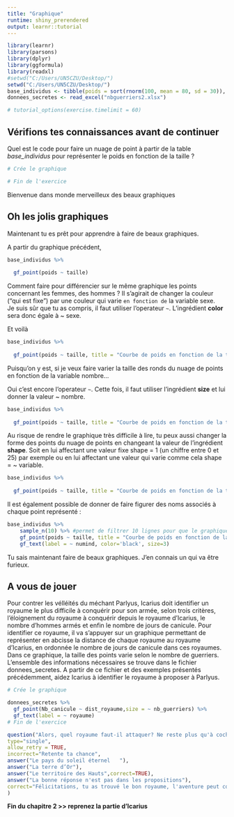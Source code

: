 ---
title: "Graphique"
runtime: shiny_prerendered
output: learnr::tutorial
---


```{r setup, include=FALSE}
library(learnr)
library(parsons)
library(dplyr)
library(ggformula)
library(readxl)
#setwd("C:/Users/UN5CZU/Desktop/")
setwd("C:/Users/UN5CZU/Desktop/")
base_individus <- tibble(poids = sort(rnorm(100, mean = 80, sd = 30)), taille = sort(rnorm(100, mean = 170, sd = 20)), nombre = rnorm(100, 100, 50), sexe = sample(c("H","F"),size = 100,replace = T), age = rep(c("20","40","60","80"), 25),numind=1:100)
donnees_secretes <- read_excel("nbguerriers2.xlsx")

# tutorial_options(exercise.timelimit = 60)
```

## Vérifions tes connaissances avant de continuer

Quel est le code pour faire un nuage de point à partir de la table *base_individus* pour représenter le poids en fonction de la taille ?

```{r module2-etape2,exercise=TRUE}
# Crée le graphique

# Fin de l'exercice
``` 

Bienvenue dans monde merveilleux des beaux graphiques


##  Oh les jolis graphiques


Maintenant tu es prêt pour apprendre à faire de beaux graphiques.


A partir du graphique précédent, 

```{r t1, eval = FALSE}

base_individus %>%
  
  gf_point(poids ~ taille)

```

Comment faire pour différencier sur le même graphique les points concernant les femmes, des hommes ?
Il s'agirait de changer la couleur ("qui est fixe") par une couleur qui varie `en fonction de` la variable sexe.  
Je suis sûr que tu as compris, il faut utiliser l'operateur `~`.
L'ingrédient **color** sera donc égale à ~ sexe.

Et voilà

```{r t2, collapse = TRUE}

base_individus %>%
  
  gf_point(poids ~ taille, title = "Courbe de poids en fonction de la taille", color = ~sexe )

```


Puisqu'on y est, si je veux faire varier la taille des ronds du nuage de points en fonction de la variable nombre...   

Oui c'est encore l'operateur `~`. Cette fois, il faut utiliser l'ingrédient **size** et lui donner la valeur ~ nombre. 

```{r t3, collapse = TRUE}

base_individus %>%
  
  gf_point(poids ~ taille, title = "Courbe de poids en fonction de la taille", color = ~ sexe, size = ~ nombre)

```

Au risque de rendre le graphique très difficile à lire, tu peux aussi changer la forme des points du nuage de points en changeant la valeur de l'ingrédient **shape**. Soit en lui affectant une valeur fixe shape = 1 (un chiffre entre 0 et 25) par exemple ou en lui affectant une valeur qui varie comme cela shape = ~ variable.

```{r t4, collapse = TRUE}

base_individus %>%
  
  gf_point(poids ~ taille, title = "Courbe de poids en fonction de la taille", color = ~ sexe, size = ~ nombre, shape = ~ age)

```



Il est également possible de donner de faire figurer des noms associés à chaque point représenté :

```{r t4b, collapse = TRUE}

base_individus %>%
    sample_n(10) %>% #permet de filtrer 10 lignes pour que le graphique soit lisible
    gf_point(poids ~ taille, title = "Courbe de poids en fonction de la taille", color = ~ sexe, size = ~ nombre) %>%
    gf_text(label = ~ numind, color='black', size=3)

```


Tu sais maintenant faire de beaux graphiques. J'en connais un qui va être furieux.


## A vous de jouer

Pour contrer les vélléités du méchant Parlyus, Icarius doit identifier un royaume le plus difficile à conquérir pour son armée, selon trois critères, l'éloignement du royaume à conquérir depuis le royaume d'Icarius, le nombre d'hommes armés et enfin le nombre de jours de canicule. Pour identifier ce royaume, il va s'appuyer sur un graphique permettant de représenter en abcisse la distance de chaque royaume au royaume d'Icarius, en ordonnée le nombre de jours de canicule dans ces royaumes. Dans ce graphique, la taille des points varie selon le nombre de guerriers. L'ensemble des informations nécessaires se trouve dans le fichier donnees_secretes.
A partir de ce fichier et des exemples présentés précédemment, aidez Icarius à identifier le royaume à proposer à Parlyus.

```{r module2-etape1,exercise=TRUE}
# Crée le graphique

donnees_secretes %>% 
  gf_point(Nb_canicule ~ dist_royaume,size = ~ nb_guerriers) %>% 
  gf_text(label = ~ royaume)
# Fin de l'exercice
``` 

```{r question1,echo=FALSE}
question("Alors, quel royaume faut-il attaquer? Ne reste plus qu'à cocher la bonne réponse...pour poursuivre l'aventure!",
type="single",
allow_retry = TRUE,
incorrect="Retente ta chance",
answer("Le pays du soleil éternel	"),
answer("La terre d’Or"),
answer("Le territoire des Hauts",correct=TRUE),
answer("La bonne réponse n'est pas dans les propositions"),
correct="Félicitations, tu as trouvé le bon royaume, l'aventure peut continuer!"
)
```   

**Fin du chapitre 2  >>  reprenez la partie d'Icarius**